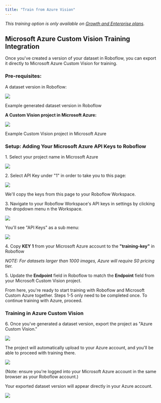 ```yaml
---
title: "Train from Azure Vision"
---
```


_This training option is only available on_ [_Growth and Enterprise plans_](https://roboflow.com/pricing)_._

## Microsoft Azure Custom Vision Training Integration

Once you've created a version of your dataset in Roboflow, you can export it directly to Microsoft Azure Custom Vision for training.

### Pre-requisites:

A dataset version in Roboflow:

![](/images/train/image.png)

Example generated dataset version in Roboflow

**A Custom Vision project in Microsoft Azure:** 

![](/images/train/image.png)

Example Custom Vision project in Microsoft Azure

### Setup: Adding Your Microsoft Azure API Keys to Roboflow

1\. Select your project name in Microsoft Azure

![](/images/train/image.png)

2\. Select API Key under "1" in order to take you to this page:

![](/images/train/image.png)

We'll copy the keys from this page to your Roboflow Workspace.

3\. Navigate to your Roboflow Workspace's API keys in settings by clicking the dropdown menu n the Workspace.

![](/images/train/image.png)

You'll see "API Keys" as a sub menu:

![](/images/train/image.png)

4\. Copy **KEY 1** from your Microsoft Azure account to the **"training-key"** in Roboflow

_NOTE: For datasets larger than 1000 images, Azure will require S0 pricing tier._

5\. Update the **Endpoint** field in Roboflow to match the **Endpoint** field from your Microsoft Custom Vision project.

From here, you're ready to start training with Roboflow and Microsoft Custom Azure together. Steps 1-5 only need to be completed once. To continue training with Azure, proceed.

### Training in Azure Custom Vision

6\. Once you've generated a dataset version, export the project as "Azure Custom Vision."

![](/images/train/image.png)

The project will automatically upload to your Azure account, and you'll be able to proceed with training there. 

![](/images/train/image.png)

(Note: ensure you're logged into your Microsoft Azure account in the same browser as your Roboflow account.)

Your exported dataset version will appear directly in your Azure account.

![](/images/train/image.png)